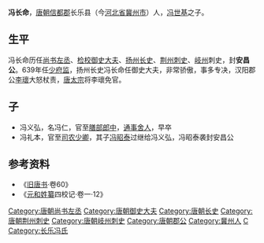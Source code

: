 '''冯长命'''，[[唐朝|唐朝]][[信都郡|信都郡]]长乐县（今[[河北省|河北省]][[冀州市|冀州市]]）人，[[冯世基|冯世基]]之子。
==生平==
冯长命历任[[尚书左丞|尚书左丞]]、[[检校|检校]][[御史大夫|御史大夫]]、[[扬州|扬州]][[长史|长史]]、[[荆州|荆州]][[刺史|刺史]]、[[岐州|岐州]]刺史，封'''安昌公'''。639年任[[少府监|少府监]]，扬州长史冯长命任御史大夫，非常骄傲，事多专决，汉阳郡公[[李瓌|李瓌]]大怒杖责，[[唐太宗|唐太宗]]将李瓌免官。
==子==
*冯义弘，名冯仁，官至[[膳部郎中|膳部郎中]]，[[通事舍人|通事舍人]]，早卒
*冯礼本，官至[[司农少卿|司农少卿]]，其子[[冯昭泰|冯昭泰]]过继给冯义弘，冯昭泰袭封安昌公
==参考资料==
* 《[[旧唐书|旧唐书]]·卷60》
* 《[[元和姓纂|元和姓纂]]四校记·卷一·12》
{{DEFAULTSORT:F冯}}
[[Category:唐朝尚书左丞|Category:唐朝尚书左丞]]
[[Category:唐朝御史大夫|Category:唐朝御史大夫]]
[[Category:唐朝长史|Category:唐朝长史]]
[[Category:唐朝荆州刺史|Category:唐朝荆州刺史]]
[[Category:唐朝岐州刺史|Category:唐朝岐州刺史]]
[[Category:唐朝郡公|Category:唐朝郡公]]
[[Category:冀州人|Category:冀州人]]
[[Category:冯姓|C]]
[[Category:长乐冯氏|Category:长乐冯氏]]